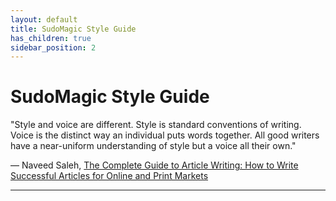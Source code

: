 ```yaml
---
layout: default
title: SudoMagic Style Guide
has_children: true
sidebar_position: 2
---
```



# SudoMagic Style Guide

"Style and voice are different. Style is standard conventions of writing. Voice is the distinct way an individual puts words together. All good writers have a near-uniform understanding of style but a voice all their own."

― Naveed Saleh, [The Complete Guide to Article Writing: How to Write Successful Articles for Online and Print Markets](https://www.goodreads.com/work/quotes/24692593-the-complete-guide-to-article-writing-how-to-write-successful-articles)

---
<DocCardList />